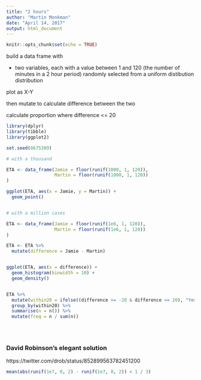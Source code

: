 ```yaml
---
title: "2 hours"
author: "Martin Monkman"
date: "April 14, 2017"
output: html_document
---
```


```r
knitr::opts_chunk$set(echo = TRUE)
```

build a data frame with 

* two variables, each with a value between 1 and 120 (the number of minutes in a 2 hour period) randomly selected from a uniform distibution distribution

plot as X-Y

then mutate to calculate difference between the two 

calculate proportion where difference <= 20


```r

library(dplyr)
library(tibble)
library(ggplot2)

```


```r

set.seed(8675309)

# with a thousand

ETA <- data_frame(Jamie = floor(runif(1000, 1, 120)),
                  Martin = floor(runif(1000, 1, 120))
)

ggplot(ETA, aes(x = Jamie, y = Martin)) +
  geom_point()


# with a million cases

ETA <- data_frame(Jamie = floor(runif(1e6, 1, 120)),
                  Martin = floor(runif(1e6, 1, 120))
)

ETA <- ETA %>%
  mutate(difference = Jamie - Martin)


ggplot(ETA, aes(x = difference)) +
  geom_histogram(binwidth = 10) +
  geom_density()


ETA %>%
  mutate(within20 = ifelse((difference >= -20 & difference <= 20), "Yes", "No")) %>%
  group_by(within20) %>%
  summarise(n = n()) %>%
  mutate(freq = n / sum(n))
  




```


### David Robinson's elegant solution

https://twitter.com/drob/status/852899563782451200


```r

mean(abs(runif(1e7, 0, 2) - runif(1e7, 0, 2)) < 1 / 3)

```

